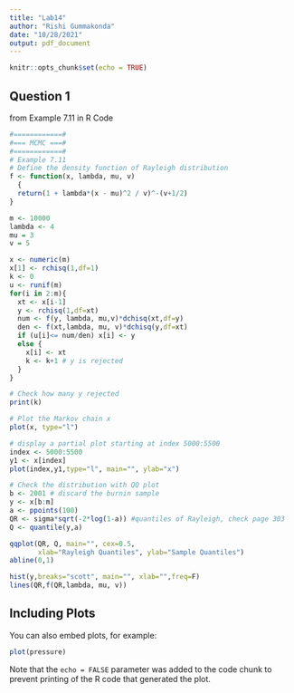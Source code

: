 ---
title: "Lab14"
author: "Rishi Gummakonda"
date: "10/28/2021"
output: pdf_document
---

```{r setup, include=FALSE}
knitr::opts_chunk$set(echo = TRUE)
```

## Question 1 
from Example 7.11 in R Code


```{r}

#============#
#=== MCMC ===#
#============#
# Example 7.11
# Define the density function of Rayleigh distribution
f <- function(x, lambda, mu, v)
  {
  return(1 + lambda*(x - mu)^2 / v)^-(v+1/2)
}

m <- 10000
lambda <- 4
mu = 3 
v = 5

x <- numeric(m)
x[1] <- rchisq(1,df=1)
k <- 0
u <- runif(m)
for(i in 2:m){
  xt <- x[i-1]
  y <- rchisq(1,df=xt)
  num <- f(y, lambda, mu,v)*dchisq(xt,df=y)
  den <- f(xt,lambda, mu, v)*dchisq(y,df=xt)
  if (u[i]<= num/den) x[i] <- y
  else {
    x[i] <- xt
    k <- k+1 # y is rejected
  }
}

# Check how many y rejected
print(k)

# Plot the Markov chain x
plot(x, type="l")

# display a partial plot starting at index 5000:5500
index <- 5000:5500
y1 <- x[index]
plot(index,y1,type="l", main="", ylab="x")

# Check the distribution with QQ plot
b <- 2001 # discard the burnin sample
y <- x[b:m]
a <- ppoints(100)
QR <- sigma*sqrt(-2*log(1-a)) #quantiles of Rayleigh, check page 303
Q <- quantile(y,a)

qqplot(QR, Q, main="", cex=0.5, 
       xlab="Rayleigh Quantiles", ylab="Sample Quantiles")
abline(0,1)

hist(y,breaks="scott", main="", xlab="",freq=F)
lines(QR,f(QR,lambda, mu, v))

```

## Including Plots

You can also embed plots, for example:

```{r pressure, echo=FALSE}
plot(pressure)
```

Note that the `echo = FALSE` parameter was added to the code chunk to prevent printing of the R code that generated the plot.
